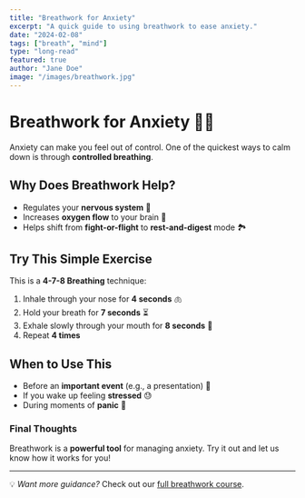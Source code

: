 ```yaml
---
title: "Breathwork for Anxiety"
excerpt: "A quick guide to using breathwork to ease anxiety."
date: "2024-02-08"
tags: ["breath", "mind"]
type: "long-read"
featured: true
author: "Jane Doe"
image: "/images/breathwork.jpg"
---
```


# Breathwork for Anxiety 🧘‍♂️

Anxiety can make you feel out of control. One of the quickest ways to calm down is through **controlled breathing**.

## Why Does Breathwork Help?

- Regulates your **nervous system** 🧠
- Increases **oxygen flow** to your brain 💨
- Helps shift from **fight-or-flight** to **rest-and-digest** mode 🏞️

## Try This Simple Exercise

This is a **4-7-8 Breathing** technique:

1. Inhale through your nose for **4 seconds** 🫁
2. Hold your breath for **7 seconds** ⏳
3. Exhale slowly through your mouth for **8 seconds** 💨
4. Repeat **4 times**

<BreathworkGuide technique="4-7-8" />

## When to Use This

- Before an **important event** (e.g., a presentation) 🎤
- If you wake up feeling **stressed** 😓
- During moments of **panic** 🚨

### Final Thoughts

Breathwork is a **powerful tool** for managing anxiety. Try it out and let us know how it works for you!

---

💡 _Want more guidance?_ Check out our [full breathwork course](/courses/breathwork).
